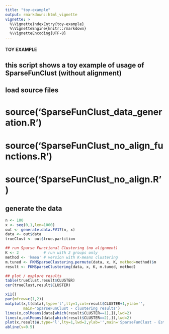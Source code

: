 ```yaml
---
title: "toy-example"
output: rmarkdown::html_vignette
vignette: >
  %\VignetteIndexEntry{toy-example}
  %\VignetteEngine{knitr::rmarkdown}
  %\VignetteEncoding{UTF-8}
---
```


#####################
#### TOY EXAMPLE ####
#####################

## this script shows a toy example of usage of SparseFunClust (without alignment)

## load source files
# source('SparseFunClust_data_generation.R')
# source('SparseFunClust_no_align_functions.R')
# source('SparseFunClust_no_align.R')

## generate the data
```r
n <- 100
x <- seq(0,1,len=1000)
out <- generate.data.FV17(n, x)
data <- out$data
trueClust <- out$true.partition

## run Sparse Functional Clustering (no alignment)
K <- 2           # run with 2 groups only
method <- 'kmea' # version with K-means clustering
m.tuned <- FKMSparseClustering.permute(data, x, K, method=method)$m
result <- FKMSparseClustering(data, x, K, m.tuned, method)

## plot / explore results
table(trueClust,result$CLUSTER)
cer(trueClust,result$CLUSTER)

x11()
par(mfrow=c(1,2))
matplot(x,t(data),type='l',lty=1,col=result$CLUSTER+1,ylab='',
        main='SparseFunClust - clustering results')
lines(x,colMeans(data[which(result$CLUSTER==1),]),lwd=2)
lines(x,colMeans(data[which(result$CLUSTER==2),]),lwd=2)
plot(x,result$W,type='l',lty=1,lwd=2,ylab='',main='SparseFunClust - Estimated Weighting function')
abline(v=0.5)
```
